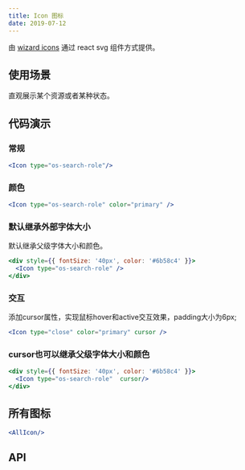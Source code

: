 ```yaml
---
title: Icon 图标
date: 2019-07-12
---
```

由 [wizard icons](https://github.com/xsky-fe/icons) 通过 react svg 组件方式提供。

## 使用场景
直观展示某个资源或者某种状态。

## 代码演示

### 常规
```jsx
<Icon type="os-search-role"/>
```

### 颜色
```jsx
<Icon type="os-search-role" color="primary" />
```
### 默认继承外部字体大小
默认继承父级字体大小和颜色。
```jsx
<div style={{ fontSize: '40px', color: '#6b58c4' }}>
  <Icon type="os-search-role" />
</div>
```
### 交互
添加cursor属性，实现鼠标hover和active交互效果，padding大小为6px;
```jsx
<Icon type="close" color="primary" cursor />
```
### cursor也可以继承父级字体大小和颜色
```jsx
<div style={{ fontSize: '40px', color: '#6b58c4' }}>
  <Icon type="os-search-role"  cursor/>
</div>
```


## 所有图标
```jsx previewOnly
<AllIcon/>
```

## API